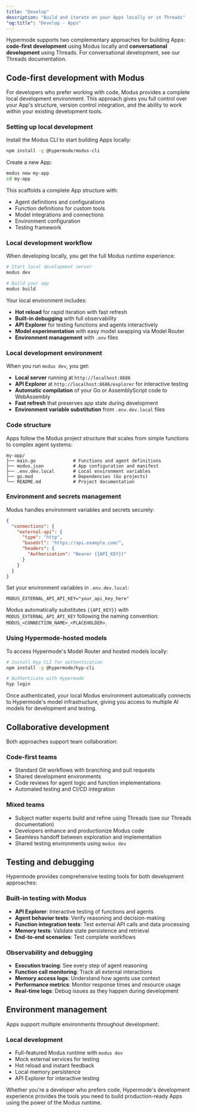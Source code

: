 ```yaml
---
title: "Develop"
description: "Build and iterate on your Apps locally or in Threads"
"og:title": "Develop - Apps"
---
```


Hypermode supports two complementary approaches for building Apps: **code-first
development** using Modus locally and **conversational development** using
Threads. For conversational development, see our Threads documentation.

## Code-first development with Modus

For developers who prefer working with code, Modus provides a complete local
development environment. This approach gives you full control over your App's
structure, version control integration, and the ability to work within your
existing development tools.

### Setting up local development

Install the Modus CLI to start building Apps locally:

```bash
npm install -g @hypermode/modus-cli
```

Create a new App:

```bash
modus new my-app
cd my-app
```

This scaffolds a complete App structure with:

- Agent definitions and configurations
- Function definitions for custom tools
- Model integrations and connections
- Environment configuration
- Testing framework

### Local development workflow

When developing locally, you get the full Modus runtime experience:

```bash
# Start local development server
modus dev

# Build your app
modus build
```

Your local environment includes:

- **Hot reload** for rapid iteration with fast refresh
- **Built-in debugging** with full observability
- **API Explorer** for testing functions and agents interactively
- **Model experimentation** with easy model swapping via Model Router
- **Environment management** with `.env` files

### Local development environment

When you run `modus dev`, you get:

- **Local server** running at `http://localhost:8686`
- **API Explorer** at `http://localhost:8686/explorer` for interactive testing
- **Automatic compilation** of your Go or AssemblyScript code to WebAssembly
- **Fast refresh** that preserves app state during development
- **Environment variable substitution** from `.env.dev.local` files

### Code structure

Apps follow the Modus project structure that scales from simple functions to
complex agent systems:

```
my-app/
├── main.go              # Functions and agent definitions
├── modus.json           # App configuration and manifest
├── .env.dev.local       # Local environment variables
├── go.mod               # Dependencies (Go projects)
└── README.md            # Project documentation
```

### Environment and secrets management

Modus handles environment variables and secrets securely:

```json modus.json
{
  "connections": {
    "external-api": {
      "type": "http",
      "baseUrl": "https://api.example.com/",
      "headers": {
        "Authorization": "Bearer {{API_KEY}}"
      }
    }
  }
}
```

Set your environment variables in `.env.dev.local`:

```text .env.dev.local
MODUS_EXTERNAL_API_API_KEY="your_api_key_here"
```

Modus automatically substitutes `{{API_KEY}}` with `MODUS_EXTERNAL_API_API_KEY`
following the naming convention: `MODUS_<CONNECTION_NAME>_<PLACEHOLDER>`.

### Using Hypermode-hosted models

To access Hypermode's Model Router and hosted models locally:

```bash
# Install Hyp CLI for authentication
npm install -g @hypermode/hyp-cli

# Authenticate with Hypermode
hyp login
```

Once authenticated, your local Modus environment automatically connects to
Hypermode's model infrastructure, giving you access to multiple AI models for
development and testing.

## Collaborative development

Both approaches support team collaboration:

### Code-first teams

- Standard Git workflows with branching and pull requests
- Shared development environments
- Code reviews for agent logic and function implementations
- Automated testing and CI/CD integration

### Mixed teams

- Subject matter experts build and refine using Threads (see our Threads
  documentation)
- Developers enhance and productionize Modus code
- Seamless handoff between exploration and implementation
- Shared testing environments using `modus dev`

## Testing and debugging

Hypermode provides comprehensive testing tools for both development approaches:

### Built-in testing with Modus

- **API Explorer**: Interactive testing of functions and agents
- **Agent behavior tests**: Verify reasoning and decision-making
- **Function integration tests**: Test external API calls and data processing
- **Memory tests**: Validate state persistence and retrieval
- **End-to-end scenarios**: Test complete workflows

### Observability and debugging

- **Execution tracing**: See every step of agent reasoning
- **Function call monitoring**: Track all external interactions
- **Memory access logs**: Understand how agents use context
- **Performance metrics**: Monitor response times and resource usage
- **Real-time logs**: Debug issues as they happen during development

## Environment management

Apps support multiple environments throughout development:

### Local development

- Full-featured Modus runtime with `modus dev`
- Mock external services for testing
- Hot reload and instant feedback
- Local memory persistence
- API Explorer for interactive testing

Whether you're a developer who prefers code, Hypermode's development experience
provides the tools you need to build production-ready Apps using the power of
the Modus runtime.
